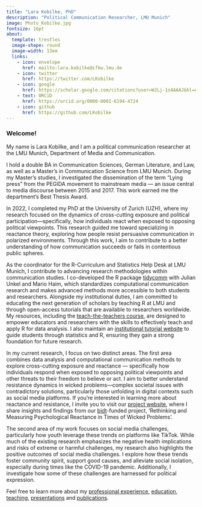 ```yaml
---
title: "Lara Kobilke, PhD"
description: "Political Communication Researcher, LMU Munich"
image: Photo_Kobilke.jpg
fontsize: 16pt
about: 
  template: trestles
  image-shape: round
  image-width: 13em
  links:
    - icon: envelope
      href: mailto:lara.kobilke@ifkw.lmu.de
    - icon: twitter
      href: https://twitter.com/LKobilke
    - icon: google
      href: https://scholar.google.com/citations?user=WJLj-1sAAAAJ&hl=en
    - text: ORCiD
      href: https://orcid.org/0000-0001-6194-4724 
    - icon: github
      href: https://github.com/LKobilke
---
```


### Welcome!

::: {#hero-heading}
My name is Lara Kobilke, and I am a political communication researcher at the LMU Munich, Department of Media and Communication.

I hold a double BA in Communication Sciences, German Literature, and Law, as well as a Master's in Communication Science from LMU Munich. During my Master's studies, I investigated the dissemination of the term "Lying press" from the PEGIDA movement to mainstream media --- an issue central to media discourse between 2015 and 2017. This work earned me the department's Best Thesis Award.

In 2022, I completed my PhD at the University of Zurich (UZH), where my research focused on the dynamics of cross-cutting exposure and political participation---specifically, how individuals react when exposed to opposing political viewpoints. This research guided me toward specializing in reactance theory, exploring how people resist persuasive communication in polarized environments. Through this work, I aim to contribute to a better understanding of how communication succeeds or fails in contentious public spheres.

As the coordinator for the R-Curriculum and Statistics Help Desk at LMU Munich, I contribute to advancing research methodologies within communication studies. I co-developed the R package [tidycomm](https://cran.r-project.org/web/packages/tidycomm/index.html) with Julian Unkel and Mario Haim, which standardizes computational communication research and makes advanced methods more accessible to both students and researchers. Alongside my institutional duties, I am committed to educating the next generation of scholars by teaching R at LMU and through open-access tutorials that are available to researchers worldwide. My resources, including the [teach-the-teachers course](https://lkobxyilke.github.io/introduction_to_R/), are designed to empower educators and researchers with the skills to effectively teach and apply R for data analysis. I also maintain an [institutional tutorial website](https://datenanalyse.ifkw.lmu.de/) to guide students through statistics and R, ensuring they gain a strong foundation for future research.

In my current research, I focus on two distinct areas. The first area combines data analysis and computational communication methods to explore cross-cutting exposure and reactance --- specifically how individuals respond when exposed to opposing political viewpoints and other threats to their freedom to believe or act. I aim to better understand resistance dynamics in wicked problems---complex societal issues with contradictory solutions, particularly those unfolding in digital contexts such as social media platforms. If you're interested in learning more about reactance and resistance, I invite you to visit our [project website](https://reaktanz.ifkw.lmu.de/), where I share insights and findings from our [bidt](https://www.bidt.digital/)-funded project, 'Rethinking and Measuring Psychological Reactance in Times of Wicked Problems'.

The second area of my work focuses on social media challenges, particularly how youth leverage these trends on platforms like TikTok. While much of the existing research emphasizes the negative health implications and risks of extreme or harmful challenges, my research also highlights the positive outcomes of social media challenges. I explore how these trends foster community spirit, support good causes, and alleviate social isolation, especially during times like the COVID-19 pandemic. Additionally, I investigate how some of these challenges are harnessed for political expression.

Feel free to learn more about my [professional experience](Experience.qmd), [education](Education.qmd), [teaching](Teaching.qmd), [presentations](Presentations.qmd) and [publications](Publications.qmd).
:::
